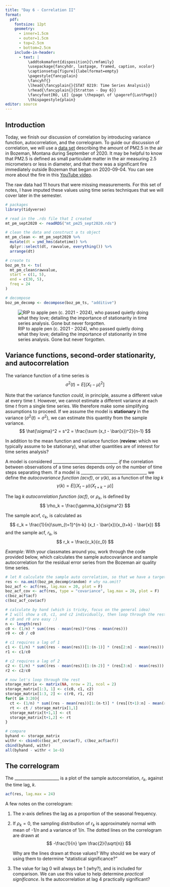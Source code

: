 ```yaml
---
title: "Day 6 - Correlation II"
format:
  pdf:
    fontsize: 12pt
    geometry:
      - inner=1.5cm
      - outer=1.5cm
      - top=2.5cm
      - bottom=2.5cm
    include-in-header:
      - text: |
          \addtokomafont{disposition}{\rmfamily}
          \usepackage{fancyhdr, lastpage, framed, caption, xcolor}
          \captionsetup[figure]{labelformat=empty}
          \pagestyle{fancyplain}
          \fancyhf{}
          \lhead{\fancyplain{}{STAT 0219: Time Series Analysis}}
          \rhead{\fancyplain{}{Stratton - Day 6}}
          \fancyfoot[RO, LE] {page \thepage\ of \pageref{LastPage}}
          \thispagestyle{plain}
editor: source
---
```

\vspace{-1in}

## Introduction

Today, we finish our discussion of correlation by introducing variance function, autocorrelation, and the correlogram. To guide our discussion of correlation, we will use a [data set](https://discover-mtdeq.hub.arcgis.com/datasets/7ff8441bb7014aa1b8a1da58f51c16db_0/explore?filters=eyJzaXRlbmFtZSI6WyJCb3plbWFuIl0sImRhdGV0aW1lIjpbMTUxNDUwNTEyOTUxNy40NywxNzI2OTg0ODAwMDAwXX0%3D&location=46.335398%2C-109.995100%2C7.00&showTable=true) describing the amount of PM2.5 in the air in Bozeman, Montana during September of 2020. It may be helpful to know that PM2.5 is defined as small particulate matter in the air measuring 2.5 micrometers or less in diameter, and that there was a significant fire immediately outside Bozeman that began on 2020-09-04. You can see more about the fire in this [YouTube video](https://www.youtube.com/watch?v=0VuPzpDxH1c&ab_channel=KBZKBozemanMTNews).

:::{.callout-important}
The raw data had 11 hours that were missing measurements. For this set of notes, I have imputed these values using time series techniques that we will cover later in the semester. 
:::

```r
# packages
library(tidyverse)

# read in the .rds file that I created
mt_pm_sept2020 <- readRDS("mt_pm25_sept2020.rds")

# clean the data and construct a ts object
mt_pm_clean <- mt_pm_sept2020 %>%
  mutate(dt = ymd_hms(datetime)) %>%
  dplyr::select(dt, rawvalue, everything()) %>%
  arrange(dt)

# create ts
boz_pm_ts <- ts(
  mt_pm_clean$rawvalue,
  start = c(1, 5),
  end = c(30, 5),
  freq = 24
)

# decompose
boz_pm_decomp <- decompose(boz_pm_ts, "additive")
```

\newpage

![RIP to apple pen (c. 2021 - 2024), who passed quietly doing what they love; detailing the importance of stationarity in time series analysis. Gone but never forgotten.](rip_pen.png)

\newpage

## Variance functions, second-order stationarity, and autocorrelation

:::{.callout-note}
The variance function of a time series is
$$
\sigma^2(t) = E[(X_t - \mu)^2]
$$

Note that the variance function *could*, in principle, assume a different value at every time $t$. However, we cannot estimate a different variance at each time $t$ from a single time series. We therefore make some simplifying assumptions to proceed. If we assume the model is **stationary** in the variance ($\sigma^2(t) = \sigma^2$), we can estimate this quantity from the sample variance. 
$$
\hat{\sigma}^2 = s^2 = \frac{\sum (x_t - \bar{x})^2}{n-1}
$$
:::

In addition to the mean function and variance function (**review:** which we typically assume to be stationary), what other quantities are of interest for time series analysis?

\vspace{1.5in}

:::{.callout-note}
A model is considered ________________________________ *if* the correlation between observations of a time series depends only on the number of time steps separating them. If a model is ________________________________, we define the *autocovariance function (acvf)*, or $\gamma(k)$, as a function of the *lag* $k$
$$
\gamma(k) = E\left[(X_t - \mu) (X_{t+k} - \mu) \right]
$$

The lag $k$ *autocorrelation function (acf)*, or $\rho_k$, is defined by
$$
\rho_k = \frac{\gamma_k}{\sigma^2}
$$

The sample acvf, $c_k$, is calculated as
$$
c_k = \frac{1}{n}\sum_{t=1}^{n-k} (x_t - \bar{x})(x_{t+k} - \bar{x})
$$
and the sample acf, $r_k$, is
$$
r_k = \frac{c_k}{c_0}
$$
:::

\newpage

*Example*: With your classmates around you, work through the code provided below, which calculates the sample autocovariance and sample autocorrelation for the residual error series from the Bozeman air quality time series.

```r
# let R calculate the sample auto correlation, so that we have a target
res <- na.omit(boz_pm_decomp$random) # why na.omit?
boz_acf <- acf(res, lag.max = 20, plot = F)
boz_acf_cov <- acf(res, type = "covariance", lag.max = 20, plot = F)
c(boz_acf$acf)
c(boz_acf_cov$acf)
```

```r
# calculate by hand (which is tricky, focus on the general idea)
# I will show a c0, c1, and c2 individually, then loop through the rest
# c0 and r0 are easy :)
n <- length(res)
c0 <- (1/n) * sum((res - mean(res))*(res - mean(res)))
r0 <- c0 / c0

# c1 requires a lag of 1
c1 <- (1/n) * sum((res - mean(res))[1:(n-1)] * (res[2:n] - mean(res)))
r1 <- c1/c0

# c2 requires a lag of 2
c2 <- (1/n) * sum((res - mean(res))[1:(n-2)] * (res[3:n] - mean(res)))
r2 <- c2/c0

# now let's loop through the rest
storage_matrix <- matrix(NA, nrow = 21, ncol = 2)
storage_matrix[1:3, 1] <- c(c0, c1, c2)
storage_matrix[1:3, 2] <- c(r0, r1, r2)
for(t in 3:20){
  ct <- (1/n) * sum((res - mean(res))[1:(n-t)] * (res[(t+1):n] - mean(res)))
  rt <- ct / storage_matrix[1,1]
  storage_matrix[t+1,1] <- ct
  storage_matrix[t+1,2] <- rt
}

# compare
byhand <- storage_matrix
withr <- cbind(c(boz_acf_cov$acf), c(boz_acf$acf))
cbind(byhand, withr)
all(byhand - withr < 1e-6)
```

\newpage

## The correlogram

:::{.callout-note}
The ______________________ is a plot of the sample autocorrelation, $r_k$, against the time lag, $k$. 
:::

```r
acf(res, lag.max = 24)
```

A few notes on the correlogram:

1. The x-axis defines the lag as a proportion of the seasonal frequency. 

2. If $\rho_k = 0$, the sampling distribution of $r_k$ is approximately normal with mean of -1/$n$ and a variance of 1/$n$. The dotted lines on the correlogram are drawn at
$$
-\frac{1}{n} \pm \frac{2}{\sqrt{n}}
$$

   Why are the lines drawn at those values? Why should we be wary of using them to determine "statistical significance?"
   
   \vspace{5in}
   
3. The value for lag 0 will always be 1 (why?), and is included for comparison. We can use this value to help determine *practical significance*. Is the autocorrelation at lag 4 practically significant?
